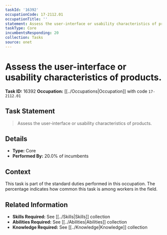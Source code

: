 ```yaml
---
taskId: '16392'
occupationCode: 17-2112.01
occupationTitle: ''
statement: Assess the user-interface or usability characteristics of products.
taskType: Core
incumbentsResponding: 20
collection: Tasks
source: onet
---
```

# Assess the user-interface or usability characteristics of products.

**Task ID:** 16392
**Occupation:** [[../Occupations|Occupation]] with code `17-2112.01`

## Task Statement

> Assess the user-interface or usability characteristics of products.

## Details

- **Type:** Core
- **Performed By:** 20.0% of incumbents

## Context

This task is part of the standard duties performed in this occupation. The percentage indicates how common this task is among workers in the field.

## Related Information

- **Skills Required:** See [[../Skills|Skills]] collection
- **Abilities Required:** See [[../Abilities|Abilities]] collection
- **Knowledge Required:** See [[../Knowledge|Knowledge]] collection
